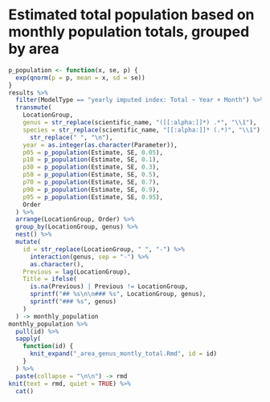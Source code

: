 # Estimated total population based on monthly population totals, grouped by area

```r
p_population <- function(x, se, p) {
  exp(qnorm(p = p, mean = x, sd = se))
}
results %>%
  filter(ModelType == "yearly imputed index: Total ~ Year + Month") %>%
  transmute(
    LocationGroup,
    genus = str_replace(scientific_name, "([[:alpha:]]*) .*", "\\1"),
    species = str_replace(scientific_name, "[[:alpha:]]* (.*)", "\\1") %>%
      str_replace(" ", "\n"),
    year = as.integer(as.character(Parameter)),
    p05 = p_population(Estimate, SE, 0.05),
    p10 = p_population(Estimate, SE, 0.1),
    p30 = p_population(Estimate, SE, 0.3),
    p50 = p_population(Estimate, SE, 0.5),
    p70 = p_population(Estimate, SE, 0.7),
    p90 = p_population(Estimate, SE, 0.9),
    p95 = p_population(Estimate, SE, 0.95),
    Order
  ) %>%
  arrange(LocationGroup, Order) %>%
  group_by(LocationGroup, genus) %>%
  nest() %>%
  mutate(
    id = str_replace(LocationGroup, " ", "-") %>%
      interaction(genus, sep = "-") %>%
      as.character(),
    Previous = lag(LocationGroup),
    Title = ifelse(
      is.na(Previous) | Previous != LocationGroup,
      sprintf("## %s\n\n### %s", LocationGroup, genus),
      sprintf("### %s", genus)
    )
  ) -> monthly_population
monthly_population %>%
  pull(id) %>%
  sapply(
    function(id) {
      knit_expand("_area_genus_montly_total.Rmd", id = id)
    }
  ) %>%
  paste(collapse = "\n\n") -> rmd
knit(text = rmd, quiet = TRUE) %>%
  cat()
```
